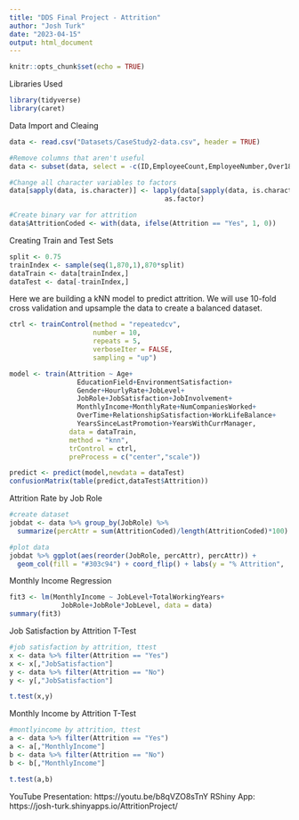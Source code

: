 ---
title: "DDS Final Project - Attrition"
author: "Josh Turk"
date: "2023-04-15"
output: html_document
---

```{r setup, include=FALSE}
knitr::opts_chunk$set(echo = TRUE)
```

Libraries Used
```{r, warning=FALSE}
library(tidyverse)
library(caret)
```

Data Import and Cleaing
```{r}
data <- read.csv("Datasets/CaseStudy2-data.csv", header = TRUE)

#Remove columns that aren't useful
data <- subset(data, select = -c(ID,EmployeeCount,EmployeeNumber,Over18,StandardHours))

#Change all character variables to factors
data[sapply(data, is.character)] <- lapply(data[sapply(data, is.character)], 
                                       as.factor)

#Create binary var for attrition
data$AttritionCoded <- with(data, ifelse(Attrition == "Yes", 1, 0))

```

Creating Train and Test Sets
```{r}
split <- 0.75
trainIndex <- sample(seq(1,870,1),870*split)
dataTrain <- data[trainIndex,]
dataTest <- data[-trainIndex,]
```

Here we are building a kNN model to predict attrition. We will use 10-fold cross validation and upsample the data to create a balanced dataset. 
```{r}

ctrl <- trainControl(method = "repeatedcv", 
                     number = 10, 
                     repeats = 5, 
                     verboseIter = FALSE,
                     sampling = "up")

model <- train(Attrition ~ Age+
                 EducationField+EnvironmentSatisfaction+
                 Gender+HourlyRate+JobLevel+
                 JobRole+JobSatisfaction+JobInvolvement+
                 MonthlyIncome+MonthlyRate+NumCompaniesWorked+
                 OverTime+RelationshipSatisfaction+WorkLifeBalance+
                 YearsSinceLastPromotion+YearsWithCurrManager,
               data = dataTrain,
               method = "knn",
               trControl = ctrl,
               preProcess = c("center","scale"))

predict <- predict(model,newdata = dataTest)
confusionMatrix(table(predict,dataTest$Attrition))
```

Attrition Rate by Job Role
```{r}
#create dataset
jobdat <- data %>% group_by(JobRole) %>% 
  summarize(percAttr = sum(AttritionCoded)/length(AttritionCoded)*100)

#plot data
jobdat %>% ggplot(aes(reorder(JobRole, percAttr), percAttr)) + 
  geom_col(fill = "#303c94") + coord_flip() + labs(y = "% Attrition",  x= "Job Role")
```

Monthly Income Regression
```{r}
fit3 <- lm(MonthlyIncome ~ JobLevel+TotalWorkingYears+
             JobRole+JobRole*JobLevel, data = data)
summary(fit3)
```

Job Satisfaction by Attrition T-Test
```{r}
#job satisfaction by attrition, ttest
x <- data %>% filter(Attrition == "Yes")
x <- x[,"JobSatisfaction"]
y <- data %>% filter(Attrition == "No")
y <- y[,"JobSatisfaction"]

t.test(x,y)
```

Monthly Income by Attrition T-Test
```{r}
#montlyincome by attrition, ttest
a <- data %>% filter(Attrition == "Yes")
a <- a[,"MonthlyIncome"]
b <- data %>% filter(Attrition == "No")
b <- b[,"MonthlyIncome"]

t.test(a,b)
```

YouTube Presentation: https://youtu.be/b8qVZO8sTnY
RShiny App:  https://josh-turk.shinyapps.io/AttritionProject/


